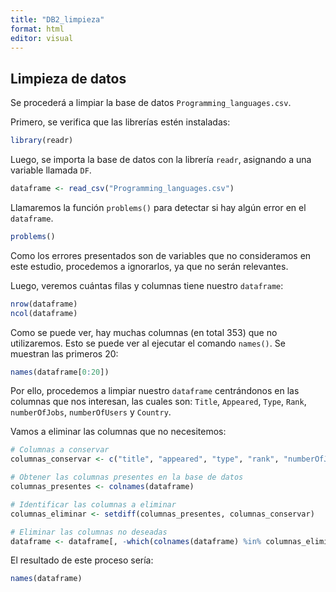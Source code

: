 ```yaml
---
title: "DB2_limpieza"
format: html
editor: visual
---
```


## Limpieza de datos

Se procederá a limpiar la base de datos `Programming_languages.csv`.

Primero, se verifica que las librerías estén instaladas:

```r
library(readr)
```

Luego, se importa la base de datos con la librería `readr`, asignando a una variable llamada `DF`.

```r
dataframe <- read_csv("Programming_languages.csv")
```

Llamaremos la función `problems()` para detectar si hay algún error en el `dataframe`.

```r
problems()
```

Como los errores presentados son de variables que no consideramos en este estudio, procedemos a ignorarlos, ya que no serán relevantes.

Luego, veremos cuántas filas y columnas tiene nuestro `dataframe`:

```r
nrow(dataframe)
ncol(dataframe)
```

Como se puede ver, hay muchas columnas (en total 353) que no utilizaremos. Esto se puede ver al ejecutar el comando `names()`. Se muestran las primeros 20:

```r
names(dataframe[0:20])
```

Por ello, procedemos a limpiar nuestro `dataframe` centrándonos en las columnas que nos interesan, las cuales son: `Title`, `Appeared`, `Type`, `Rank`, `numberOfJobs`, `numberOfUsers` y `Country`.

Vamos a eliminar las columnas que no necesitemos:

```r
# Columnas a conservar
columnas_conservar <- c("title", "appeared", "type", "rank", "numberOfJobs", "numberOfUsers", "country")

# Obtener las columnas presentes en la base de datos
columnas_presentes <- colnames(dataframe)

# Identificar las columnas a eliminar
columnas_eliminar <- setdiff(columnas_presentes, columnas_conservar)

# Eliminar las columnas no deseadas
dataframe <- dataframe[, -which(colnames(dataframe) %in% columnas_eliminar)]

```

El resultado de este proceso sería:

```r
names(dataframe)
```
